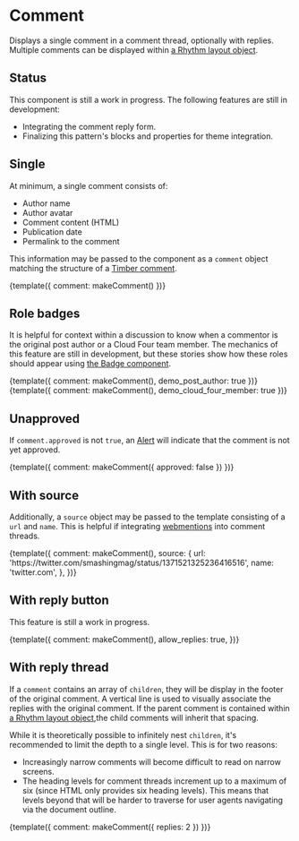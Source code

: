 
<Meta title="Components/Comment" />

# Comment

Displays a single comment in a comment thread, optionally with replies. Multiple comments can be displayed within [a Rhythm layout object](/docs/objects-rhythm--default-story).

## Status

This component is still a work in progress. The following features are still in development:

- Integrating the comment reply form.
- Finalizing this pattern's blocks and properties for theme integration.

## Single

At minimum, a single comment consists of:

- Author name
- Author avatar
- Comment content (HTML)
- Publication date
- Permalink to the comment

This information may be passed to the component as a `comment` object matching the structure of a [Timber comment](https://timber.github.io/docs/reference/timber-comment/).

<Canvas>
  <Story name="Single">{template({ comment: makeComment() })}</Story>
</Canvas>

## Role badges

It is helpful for context within a discussion to know when a commentor is the original post author or a Cloud Four team member. The mechanics of this feature are still in development, but these stories show how these roles should appear using [the Badge component](/docs/components-badge--basic).

<Canvas>
  <Story name="Role: Author">
    {template({ comment: makeComment(), demo_post_author: true })}
  </Story>
</Canvas>

<Canvas>
  <Story name="Role: Cloud Four">
    {template({ comment: makeComment(), demo_cloud_four_member: true })}
  </Story>
</Canvas>

## Unapproved

If `comment.approved` is not `true`, an [Alert](/docs/components-alert--basic) will indicate that the comment is not yet approved.

<Canvas>
  <Story name="Unapproved">
    {template({ comment: makeComment({ approved: false }) })}
  </Story>
</Canvas>

## With source

Additionally, a `source` object may be passed to the template consisting of a `url` and `name`. This is helpful if integrating [webmentions](https://indieweb.org/Webmention) into comment threads.

<Canvas>
  <Story name="With source">
    {template({
      comment: makeComment(),
      source: {
        url: 'https://twitter.com/smashingmag/status/1371521325236416516',
        name: 'twitter.com',
      },
    })}
  </Story>
</Canvas>

## With reply button

This feature is still a work in progress.

<Canvas>
  <Story name="With reply button">
    {template({
      comment: makeComment(),
      allow_replies: true,
    })}
  </Story>
</Canvas>

## With reply thread

If a `comment` contains an array of `children`, they will be display in the footer of the original comment. A vertical line is used to visually associate the replies with the original comment. If the parent comment is contained within [a Rhythm layout object](/docs/objects-rhythm--default-story),the child comments will inherit that spacing.

While it is theoretically possible to infinitely nest `children`, it's recommended to limit the depth to a single level. This is for two reasons:

- Increasingly narrow comments will become difficult to read on narrow screens.
- The heading levels for comment threads increment up to a maximum of six (since HTML only provides six heading levels). This means that levels beyond that will be harder to traverse for user agents navigating via the document outline.

<Canvas>
  <Story name="With reply thread">
    {template({ comment: makeComment({ replies: 2 }) })}
  </Story>
</Canvas>
